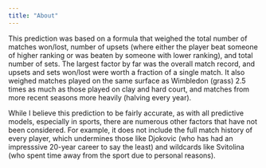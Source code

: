 ```yaml
---
title: "About"
---
```


This prediction was based on a formula that weighed the total number of matches won/lost, number of upsets (where either the player beat someone of higher ranking or was beaten by someone with lower ranking), and total number of sets. The largest factor by far was the overall match record, and upsets and sets won/lost were worth a fraction of a single match. It also weighed matches played on the same surface as Wimbledon (grass) 2.5 times as much as those played on clay and hard court, and matches from more recent seasons more heavily (halving every year). 

While I believe this prediction to be fairly accurate, as with all predictive models, especially in sports, there are numerous other factors that have not been considered. For example, it does not include the full match history of every player, which undermines those like Djokovic (who has had an impresssive 20-year career to say the least) and wildcards like  Svitolina (who spent time away from the sport due to personal reasons). 